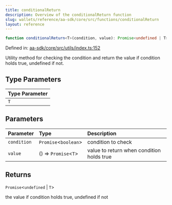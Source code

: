 ```yaml
---
title: conditionalReturn
description: Overview of the conditionalReturn function
slug: wallets/reference/aa-sdk/core/src/functions/conditionalReturn
layout: reference
---
```


```ts
function conditionalReturn<T>(condition, value): Promise<undefined | T>;
```

Defined in: [aa-sdk/core/src/utils/index.ts:152](https://github.com/alchemyplatform/aa-sdk/blob/49e74eee8606f480b200b4612d00d950da8a8742/aa-sdk/core/src/utils/index.ts#L152)

Utility method for checking the condition and return the value if condition holds true, undefined if not.

## Type Parameters

| Type Parameter |
| :------------- |
| `T`            |

## Parameters

| Parameter   | Type                  | Description                               |
| :---------- | :-------------------- | :---------------------------------------- |
| `condition` | `Promise`\<`boolean`> | condition to check                        |
| `value`     | () => `Promise`\<`T`> | value to return when condition holds true |

## Returns

`Promise`\<`undefined` | `T`>

the value if condition holds true, undefined if not
